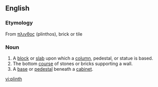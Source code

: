 ==English==
===Etymology===
From {{Gr.}} [[πλινθος]] (plinthos), brick or tile

===Noun===
{{en-noun}}

# A [[block]] or [[slab]] upon which a [[column]], pedestal, or statue is based.
# The bottom [[course]] of stones or bricks supporting a wall.
# A [[base]] or [[pedestal]] beneath a [[cabinet]].

[[vi:plinth]]